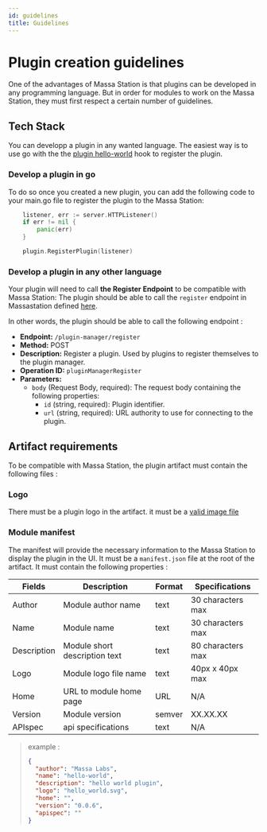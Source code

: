 ```yaml
---
id: guidelines
title: Guidelines
---
```


# Plugin creation guidelines

One of the advantages of Massa Station is that plugins can be developed in any programming language. But in order for modules to work on the Massa Station, they must first respect a certain number of guidelines.

## Tech Stack

You can developp a plugin in any wanted language. The easiest way is to use go with the the [plugin hello-world](https://github.com/massalabs/station-massa-hello-world) hook to register the plugin.

### Develop a plugin in go

To do so once you created a new plugin, you can add the following code to your main.go file to register the plugin to the Massa Station:

```go
	listener, err := server.HTTPListener()
	if err != nil {
		panic(err)
	}

	plugin.RegisterPlugin(listener)
```

### Develop a plugin in any other language

Your plugin will need to call **the Register Endpoint** to be compatible with Massa Station: The plugin should be able to call the `register` endpoint in Massastation defined [here](https://github.com/massalabs/station/blob/v0.2.5/api/swagger/server/restapi/resource/swagger.yml#L481C28-L481C28).

In other words, the plugin should be able to call the following endpoint :

- **Endpoint:** `/plugin-manager/register`
- **Method:** POST
- **Description:** Register a plugin. Used by plugins to register themselves to the plugin manager.
- **Operation ID:** `pluginManagerRegister`
- **Parameters:**
  - `body` (Request Body, required): The request body containing the following properties:
    - `id` (string, required): Plugin identifier.
    - `url` (string, required): URL authority to use for connecting to the plugin.

## Artifact requirements

To be compatible with Massa Station, the plugin artifact must contain the following files :

### Logo

There must be a plugin logo in the artifact. it must be a [valid image file](https://developer.mozilla.org/en-US/docs/Web/Media/Formats/Image_types)

### Module manifest

The manifest will provide the necessary information to the Massa Station to display the plugin in the UI. It must be a `manifest.json` file at the root of the artifact. It must contain the following properties :

| Fields      | Description                   | Format | Specifications    |
| ----------- | ----------------------------- | ------ | ----------------- |
| Author      | Module author name            | text   | 30 characters max |
| Name        | Module name                   | text   | 30 characters max |
| Description | Module short description text | text   | 80 characters max |
| Logo        | Module logo file name         | text   | 40px x 40px max   |
| Home        | URL to module home page       | URL    | N/A               |
| Version     | Module version                | semver | XX.XX.XX          |
| APIspec     | api specifications            | text   | N/A               |

> example :
>
> ```json
> {
>   "author": "Massa Labs",
>   "name": "hello-world",
>   "description": "hello world plugin",
>   "logo": "hello_world.svg",
>   "home": "",
>   "version": "0.0.6",
>   "apispec": ""
> }
> ```
